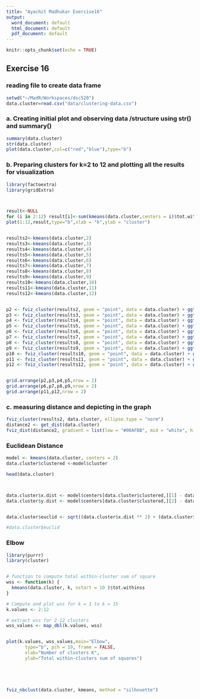 ```yaml
---
title: "Ayachit Madhukar Exercise16"
output:
  word_document: default
  html_document: default
  pdf_document: default
---
```


```r
knitr::opts_chunk$set(echo = TRUE)
```

## Exercise 16 

### reading file to create data frame 

```r
setwd("~/MadR/Workspaces/dsc520")
data.cluster=read.csv("data/clustering-data.csv")

```

### a. Creating initial plot and observing data /structure using str() and summary() 

```r
summary(data.cluster)
str(data.cluster)
plot(data.cluster,col=c("red","blue"),type="b")

```

### b.  Preparing clusters for k=2 to 12 and plotting all the results for visualization 

```r



library(factoextra)
library(gridExtra)



result<-NULL
for (i in 2:12) result[i]<-sum(kmeans(data.cluster,centers = i)$tot.withinss)
plot(1:12,result,type="b",xlab = "k",ylab = "cluster") 


results2<-kmeans(data.cluster,2)
results3<-kmeans(data.cluster,3)
results4<-kmeans(data.cluster,4)
results5<-kmeans(data.cluster,5)
results6<-kmeans(data.cluster,6)
results7<-kmeans(data.cluster,7)
results8<-kmeans(data.cluster,8)
results9<-kmeans(data.cluster,9)
results10<-kmeans(data.cluster,10)
results11<-kmeans(data.cluster,11)
results12<-kmeans(data.cluster,12)


p2 <- fviz_cluster(results2, geom = "point", data = data.cluster) + ggtitle("k = 2")
p3 <- fviz_cluster(results3, geom = "point", data = data.cluster) + ggtitle("k = 3")
p4 <- fviz_cluster(results4, geom = "point", data = data.cluster) + ggtitle("k = 4")
p5 <- fviz_cluster(results5, geom = "point", data = data.cluster) + ggtitle("k = 5")
p6 <- fviz_cluster(results6, geom = "point", data = data.cluster) + ggtitle("k = 6")
p7 <- fviz_cluster(results7, geom = "point", data = data.cluster) + ggtitle("k = 7")
p8 <- fviz_cluster(results8, geom = "point", data = data.cluster) + ggtitle("k = 8")
p9 <- fviz_cluster(results9, geom = "point", data = data.cluster) + ggtitle("k = 9")
p10 <- fviz_cluster(results10, geom = "point", data = data.cluster) + ggtitle("k = 10")
p11 <- fviz_cluster(results11, geom = "point", data = data.cluster) + ggtitle("k = 11")
p12 <- fviz_cluster(results12, geom = "point", data = data.cluster) + ggtitle("k = 12")


grid.arrange(p2,p3,p4,p5,nrow = 2)
grid.arrange(p6,p7,p8,p9,nrow = 2)
grid.arrange(p11,p12,nrow = 2)


```

### c. measuring distance and depicting in the graph 



```r

fviz_cluster(results2, data.cluster, ellipse.type = "norm")
distance2 <- get_dist(data.cluster)
fviz_dist(distance2, gradient = list(low = "#00AFBB", mid = "white", high = "#FC4E07") )

```

### Euclidean Distance 

```r
model <- kmeans(data.cluster, centers = 2)
data.cluster$clustered <-model$cluster

head(data.cluster)



data.cluster$x.dist <- model$centers[data.cluster$clustered,][1] - data.cluster$x
data.cluster$y.dist <- model$centers[data.cluster$clustered,][2] - data.cluster$y


data.cluster$euclid <- sqrt((data.cluster$x.dist ** 2) + (data.cluster$y.dist ** 2))

#data.cluster$euclid 
```

### Elbow 

```r
library(purrr)
library(cluster)


# function to compute total within-cluster sum of square 
wss <- function(k) {
  kmeans(data.cluster, k, nstart = 10 )$tot.withinss
}

# Compute and plot wss for k = 1 to k = 15
k.values <- 2:12

# extract wss for 2-12 clusters
wss_values <- map_dbl(k.values, wss)


plot(k.values, wss_values,main="Elbow",
       type="b", pch = 19, frame = FALSE, 
       xlab="Number of clusters K",
       ylab="Total within-clusters sum of squares")






```



```r

fviz_nbclust(data.cluster, kmeans, method = "silhouette")

```



